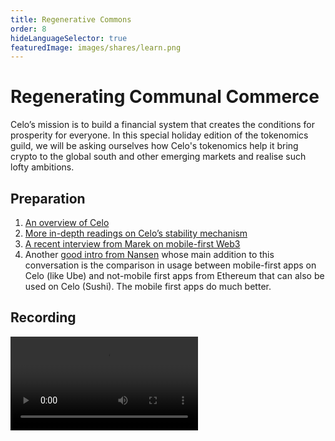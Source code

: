 ```yaml
---
title: Regenerative Commons
order: 8
hideLanguageSelector: true
featuredImage: images/shares/learn.png
---
```


# Regenerating Communal Commerce 

Celo’s mission is to build a financial system that creates the conditions for prosperity for everyone. In this special holiday edition of the tokenomics guild, we will be asking ourselves how Celo's tokenomics help it bring crypto to the global south and other emerging markets and realise such lofty ambitions.

## Preparation

1. [An overview of Celo](https://medium.com/celoorg/an-introductory-guide-to-celo-b185c62d3067)
2. [More in-depth readings on Celo’s stability mechanism](https://docs.celo.org/celo-codebase/protocol/stability)
3. [A recent interview from Marek on mobile-first Web3](https://www.youtube.com/watch?v=ItREmpQNORI)
4. Another [good intro from Nansen](https://www.nansen.ai//research/celo-toward-blockchain-mainstream-adoption) whose main addition to this conversation is the comparison in usage between mobile-first apps on Celo (like Ube) and not-mobile first apps from Ethereum that can also be used on Celo (Sushi). The mobile first apps do much better.

## Recording

<Video src="https://www.youtube-nocookie.com/embed/xe_jcD7ndn4" />

We invited Sep Kumvar and Xochitl Cazador from Celo back for another fireside in KB5, which is also archived below:

<Video src="https://www.youtube-nocookie.com/embed/p1lXhTzlCVk" />